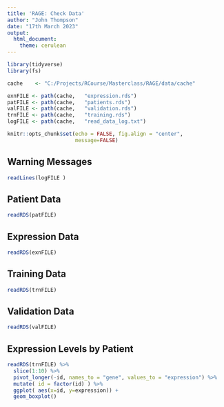 ```yaml
---
title: 'RAGE: Check Data'
author: "John Thompson"
date: "17th March 2023"
output: 
  html_document:
    theme: cerulean
---
```


```r
library(tidyverse)
library(fs)

cache    <- "C:/Projects/RCourse/Masterclass/RAGE/data/cache"

exnFILE <- path(cache,   "expression.rds")
patFILE <- path(cache,   "patients.rds")
valFILE <- path(cache,   "validation.rds")
trnFILE <- path(cache,   "training.rds")
logFILE <- path(cache,   "read_data_log.txt")

knitr::opts_chunk$set(echo = FALSE, fig.align = "center",
                      message=FALSE)
```

## Warning Messages

```r
readLines(logFILE )
```

## Patient Data

```r
readRDS(patFILE)
```

## Expression Data

```r
readRDS(exnFILE)
```

## Training Data

```r
readRDS(trnFILE)
```

## Validation Data

```r
readRDS(valFILE)
```

## Expression Levels by Patient

```r
readRDS(trnFILE) %>%
  slice(1:10) %>%
  pivot_longer(-id, names_to = "gene", values_to = "expression") %>%
  mutate( id = factor(id) ) %>%
  ggplot( aes(x=id, y=expression)) +
  geom_boxplot()
```
